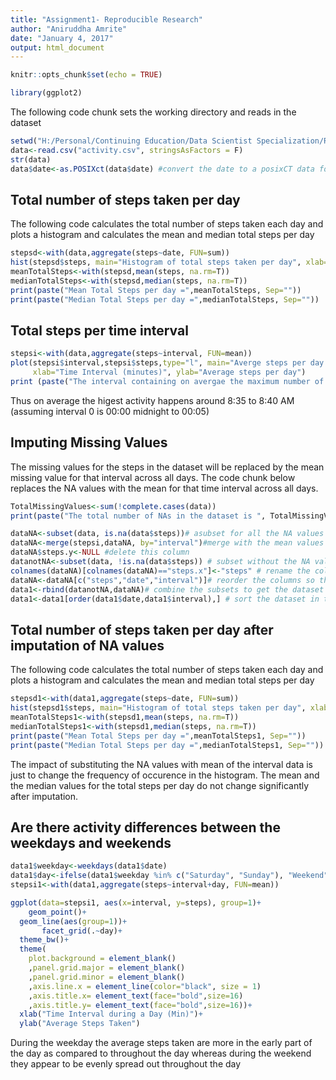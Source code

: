 ---
title: "Assignment1- Reproducible Research"
author: "Aniruddha Amrite"
date: "January 4, 2017"
output: html_document
---

```{r setup, include=FALSE}
knitr::opts_chunk$set(echo = TRUE)
```
```{r libraries}
library(ggplot2)
```

The following code chunk sets the working directory and reads in the dataset 

```{r}
setwd("H:/Personal/Continuing Education/Data Scientist Specialization/Reproducible Research")
data<-read.csv("activity.csv", stringsAsFactors = F)
str(data)
data$date<-as.POSIXct(data$date) #convert the date to a posixCT data format from character
```

## Total number of steps taken per day

The following code calculates the total number of steps taken each day and plots a histogram and calculates the mean and
median total steps per day
```{r, stepsperday}
stepsd<-with(data,aggregate(steps~date, FUN=sum))
hist(stepsd$steps, main="Histogram of total steps taken per day", xlab="Steps", col="blue")
meanTotalSteps<-with(stepsd,mean(steps, na.rm=T))
medianTotalSteps<-with(stepsd,median(steps, na.rm=T))
print(paste("Mean Total Steps per day =",meanTotalSteps, Sep=""))
print(paste("Median Total Steps per day =",medianTotalSteps, Sep=""))
```

## Total steps per time interval
```{r, interval}
stepsi<-with(data,aggregate(steps~interval, FUN=mean))
plot(stepsi$interval,stepsi$steps,type="l", main="Averge steps per day for 5-minute intervals throughout the day",
     xlab="Time Interval (minutes)", ylab="Average steps per day")
print (paste("The interval containing on avergae the maximum number of steps is",stepsi$interval[stepsi$steps==max(stepsi$steps)],sep=" "))
```
Thus on average the higest activity happens around 8:35 to 8:40 AM (assuming interval 0 is 00:00 midnight to 00:05)

## Imputing Missing Values

The missing values for the steps in the dataset will be replaced by the mean missing value for that interval across
all days. The code chunk below replaces the NA values with the mean for that time interval across all days.
```{r, missing}
TotalMissingValues<-sum(!complete.cases(data))
print(paste("The total number of NAs in the dataset is ", TotalMissingValues, sep=" "))

dataNA<-subset(data, is.na(data$steps))# asubset for all the NA values
dataNA<-merge(stepsi,dataNA, by="interval")#merge with the mean values across interval dataset created in previous chunk
dataNA$steps.y<-NULL #delete this column
datanotNA<-subset(data, !is.na(data$steps)) # subset without the NA values
colnames(dataNA)[colnames(dataNA)=="steps.x"]<-"steps" # rename the column to "steps"
dataNA<-dataNA[c("steps","date","interval")]# reorder the columns so that both the subsets have same order
data1<-rbind(datanotNA,dataNA)# combine the subsets to get the dataset
data1<-data1[order(data1$date,data1$interval),] # sort the dataset in the correct order. 
```

## Total number of steps taken per day after imputation of NA values

The following code calculates the total number of steps taken each day and plots a histogram and calculates the mean and
median total steps per day
```{r, stepsperday1}
stepsd1<-with(data1,aggregate(steps~date, FUN=sum))
hist(stepsd1$steps, main="Histogram of total steps taken per day", xlab="Steps", col="blue")
meanTotalSteps1<-with(stepsd1,mean(steps, na.rm=T))
medianTotalSteps1<-with(stepsd1,median(steps, na.rm=T))
print(paste("Mean Total Steps per day =",meanTotalSteps1, Sep=""))
print(paste("Median Total Steps per day =",medianTotalSteps1, Sep=""))
```

The impact of substituting the NA values with mean of the interval data is just to change the frequency of occurence in the histogram. The mean and the median values for the total steps per day do not change significantly after imputation.

## Are there activity differences between the weekdays and weekends
```{r, weekday}
data1$weekday<-weekdays(data1$date)
data1$day<-ifelse(data1$weekday %in% c("Saturday", "Sunday"), "Weekend","Weekday")
stepsi1<-with(data1,aggregate(steps~interval+day, FUN=mean))

ggplot(data=stepsi1, aes(x=interval, y=steps), group=1)+
    geom_point()+   
  geom_line(aes(group=1))+
       facet_grid(.~day)+
  theme_bw()+
  theme(
    plot.background = element_blank()
    ,panel.grid.major = element_blank()
    ,panel.grid.minor = element_blank()
    ,axis.line.x = element_line(color="black", size = 1)
    ,axis.title.x= element_text(face="bold",size=16)
    ,axis.title.y= element_text(face="bold",size=16))+
  xlab("Time Interval during a Day (Min)")+
  ylab("Average Steps Taken")

```
During the weekday the average steps taken are more in the early part of the day as compared to throughout the day whereas during the weekend they appear to be evenly spread out throughout the day
